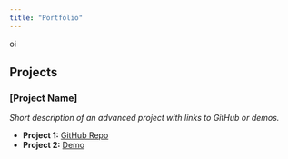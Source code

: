 ```yaml
---
title: "Portfolio"
---
```


oi

## Projects
### [Project Name]
*Short description of an advanced project with links to GitHub or demos.*

- **Project 1:** [GitHub Repo](https://github.com/SofAguiar/sofaguiar.github.io/)
- **Project 2:** [Demo](https://github.com/SofAguiar/sofaguiar.github.io/)
